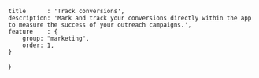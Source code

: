 	title      : 'Track conversions',
	description: 'Mark and track your conversions directly within the app to measure the success of your outreach campaigns.',
	feature    : {
		group: "marketing",
		order: 1,
	}
}
